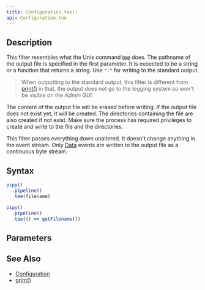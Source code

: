 ```yaml
---
title: Configuration.tee()
api: Configuration.tee
---
```


## Description

<Summary/>

<FilterDiagram
  name="tee"
  input="Event"
  output="Event"
/>

This filter resembles what the Unix command [tee](https://en.wikipedia.org/wiki/Tee_(command)) does. The pathname of the output file is specified in the first parameter. It is expected to be a string or a function that returns a string. Use `"-"` for writing to the standard output.

> When outputting to the standard output, this filter is different from [print()](/reference/api/Configuration/print) in that, the output does not go to the logging system so won't be visible on the _Admin GUI_.

The content of the output file will be erased before writing. If the output file does not exist yet, it will be created. The directories containing the file are also created if not exist. Make sure the process has required privileges to create and write to the file and the directories.

This filter passes everything down unaltered. It doesn't change anything in the event stream. Only [Data](/reference/api/Data) events are written to the output file as a continuous byte stream.

## Syntax

``` js
pipy()
  .pipeline()
  .tee(filename)

pipy()
  .pipeline()
  .tee(() => getFilename())
```

## Parameters

<Parameters/>

## See Also

* [Configuration](/reference/api/Configuration)
* [print()](/reference/api/Configuration/print)
